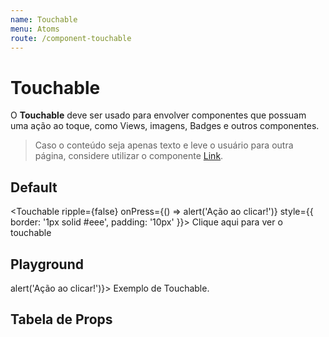 ```yaml
---
name: Touchable
menu: Atoms
route: /component-touchable
---
```


# Touchable
O **Touchable** deve ser usado para envolver componentes que possuam uma ação ao toque, como Views, imagens, Badges e outros componentes.

>Caso o conteúdo seja apenas texto e leve o usuário para outra página, considere utilizar o componente [Link](/component-link).

## Default
<Touchable ripple={false} onPress={() => alert('Ação ao clicar!')} style={{ border: '1px solid #eee', padding: '10px' }}>
  <Text>Clique aqui para ver o touchable</Text>
</Touchable>

## Playground
<Playground>
  <Touchable ripple={false} onPress={() => alert('Ação ao clicar!')}>
    <View>
      <Text>
        Exemplo de Touchable.
      </Text>
    </View>
  </Touchable>
</Playground>

## Tabela de Props
<PropsTable of={Touchable} />